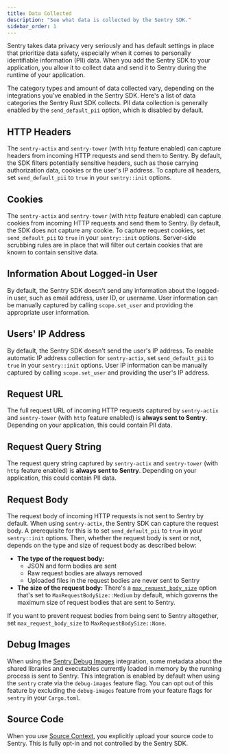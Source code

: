 ```yaml
---
title: Data Collected
description: "See what data is collected by the Sentry SDK."
sidebar_order: 1
---
```


Sentry takes data privacy very seriously and has default settings in place that prioritize data safety, especially when it comes to personally identifiable information (PII) data. When you add the Sentry SDK to your application, you allow it to collect data and send it to Sentry during the runtime of your application.

The category types and amount of data collected vary, depending on the integrations you've enabled in the Sentry SDK. Here's a list of data categories the Sentry Rust SDK collects.
PII data collection is generally enabled by the `send_default_pii` option, which is disabled by default.

## HTTP Headers

The `sentry-actix` and `sentry-tower` (with `http` feature enabled) can capture headers from incoming HTTP requests and send them to Sentry.
By default, the SDK filters potentially sensitive headers, such as those carrying authorization data, cookies or the user's IP address.
To capture all headers, set `send_default_pii` to `true` in your `sentry::init` options.

## Cookies

The `sentry-actix` and `sentry-tower` (with `http` feature enabled) can capture cookies from incoming HTTP requests and send them to Sentry.
By default, the SDK does not capture any cookie.
To capture request cookies, set `send_default_pii` to `true` in your `sentry::init` options.
Server-side scrubbing rules are in place that will filter out certain cookies that are known to contain sensitive data.

## Information About Logged-in User

By default, the Sentry SDK doesn't send any information about the logged-in user, such as email address, user ID, or username.
User information can be manually captured by calling `scope.set_user` and providing the appropriate user information.

## Users' IP Address

By default, the Sentry SDK doesn't send the user's IP address.
To enable automatic IP address collection for `sentry-actix`, set `send_default_pii` to `true` in your `sentry::init` options.
User IP information can be manually captured by calling `scope.set_user` and providing the user's IP address.

## Request URL

The full request URL of incoming HTTP requests captured by `sentry-actix` and `sentry-tower` (with `http` feature enabled) is **always sent to Sentry**. Depending on your application, this could contain PII data.

## Request Query String

The request query string captured by `sentry-actix` and `sentry-tower` (with `http` feature enabled) is **always sent to Sentry**.
Depending on your application, this could contain PII data.

## Request Body

The request body of incoming HTTP requests is not sent to Sentry by default.
When using `sentry-actix`, the Sentry SDK can capture the request body. A prerequisite for this is to set `send_default_pii` to `true` in your `sentry::init` options.
Then, whether the request body is sent or not, depends on the type and size of request body as described below:

- **The type of the request body:**
  - JSON and form bodies are sent
  - Raw request bodies are always removed
  - Uploaded files in the request bodies are never sent to Sentry
- **The size of the request body:** There's a [`max_request_body_size`](/platforms/rust/configuration/options/#max-request-body-size) option that's set to `MaxRequestBodySize::Medium` by default, which governs the maximum size of request bodies that are sent to Sentry.

If you want to prevent request bodies from being sent to Sentry altogether, set `max_request_body_size` to `MaxRequestBodySize::None`.

## Debug Images

When using the [Sentry Debug Images](https://crates.io/crates/sentry-debug-images) integration, some metadata about the shared libraries and executables currently loaded in memory by the running process is sent to Sentry.
This integration is enabled by default when using the `sentry` crate via the `debug-images` feature flag.
You can opt out of this feature by excluding the `debug-images` feature from your feature flags for `sentry` in your `Cargo.toml`.

## Source Code

When you use [Source Context](/platforms/rust/source-context/), you explicitly upload your source code to Sentry.
This is fully opt-in and not controlled by the Sentry SDK.
